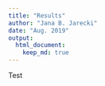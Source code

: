 ```yaml
---
title: "Results"
author: "Jana B. Jarecki"
date: "Aug. 2019"
output:
  html_document:
    keep_md: true
---
```


Test
<!-- For all analyses we used the software R \citep{R2019}. For the linear model comparisons, we used the BayesFactor package \citep{BayesFactor}. We based our inferences on the Bayes factor ($BF\textsubscript{ij}$), which quantifies how much more or less likely the data are under Model i ($\mathrm{M}\textsubscript{i}$) than Model j ($\mathrm{M}\textsubscript{j}$). A Bayes factor of 1 ($BF\textsubscript{ij} = 1$) means that the data do not discriminate between the two models $\mathrm{M}\textsubscript{i}$ and $\mathrm{M}\textsubscript{j}$. A Bayes factor of 5 (i.e., $BF\textsubscript{ij} = 5$) means that the data are 5 times more likely under $\mathrm{M}\textsubscript{i}$ than under $\mathrm{M}\textsubscript{j}$. A Bayes factor of $1/5$ ($BF\textsubscript{ij} = 1/5$) means that the data are 5 times more likely under $\mathrm{M}\textsubscript{j}$ (note that $BF\textsubscript{ji} = 1/BF\textsubscript{ij}$).
 -->